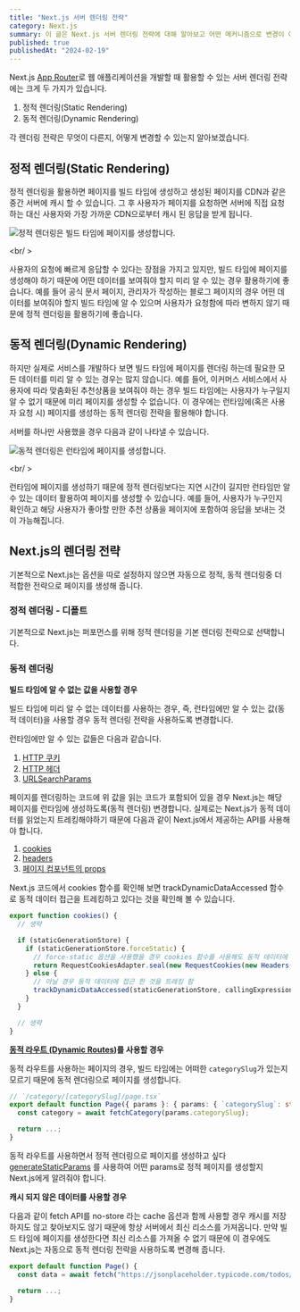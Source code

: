 ```yaml
---
title: "Next.js 서버 렌더링 전략"
category: Next.js
summary: 이 글은 Next.js 서버 렌더링 전략에 대해 알아보고 어떤 메커니즘으로 변경이 이루어지는지 알아봅니다.
published: true
publishedAt: "2024-02-19"
---
```



Next.js [App Router](https://nextjs.org/docs/app)로 웹 애플리케이션을 개발할 때 활용할 수 있는 서버 렌더링 전략에는 크게 두 가지가 있습니다.

1. 정적 렌더링(Static Rendering)
2. 동적 렌더링(Dynamic Rendering)

각 렌더링 전략은 무엇이 다른지, 어떻게 변경할 수 있는지 알아보겠습니다.

## 정적 렌더링(Static Rendering)

정적 렌더링을 활용하면 페이지를 빌드 타임에 생성하고 생성된 페이지를 CDN과 같은 중간 서버에 캐시 할 수 있습니다. 
그 후 사용자가 페이지를 요청하면 서버에 직접 요청하는 대신 사용자와 가장 가까운 CDN으로부터 캐시 된 응답을 받게 됩니다.

![정적 렌더링은 빌드 타임에 페이지를 생성합니다.](/static/images/next-js-server-rendering-strategies/static-rendering.png)

<br/ >

사용자의 요청에 빠르게 응답할 수 있다는 장점을 가지고 있지만, 빌드 타임에 페이지를 생성해야 하기 때문에 어떤 데이터를 보여줘야 할지 미리 알 수 있는 경우 활용하기에 좋습니다. 
예를 들어 공식 문서 페이지, 관리자가 작성하는 블로그 페이지의 경우 어떤 데이터를 보여줘야 할지 빌드 타임에 알 수 있으며 사용자가 요청함에 따라 변하지 않기 때문에 정적 렌더링을 활용하기에 좋습니다.

## 동적 렌더링(Dynamic Rendering)

하지만 실제로 서비스를 개발하다 보면 빌드 타임에 페이지를 렌더링 하는데 필요한 모든 데이터를 미리 알 수 있는 경우는 많지 않습니다. 
예를 들어, 이커머스 서비스에서 사용자에 따라 맞춤화된 추천상품을 보여줘야 하는 경우 빌드 타임에는 사용자가 누구일지 알 수 없기 때문에 미리 페이지를 생성할 수 없습니다. 
이 경우에는 런타임에(혹은 사용자 요청 시) 페이지를 생성하는 동적 렌더링 전략을 활용해야 합니다.

서버를 하나만 사용했을 경우 다음과 같이 나타낼 수 있습니다.

![동적 렌더링은 런타임에 페이지를 생성합니다.](/static/images/next-js-server-rendering-strategies/dynamic-rendering.png)

<br/ >

런타임에 페이지를 생성하기 때문에 정적 렌더링보다는 지연 시간이 길지만 런타임만 알 수 있는 데이터 활용하여 페이지를 생성할 수 있습니다. 
예를 들어, 사용자가 누구인지 확인하고 해당 사용자가 좋아할 만한 추천 상품을 페이지에 포함하여 응답을 보내는 것이 가능해집니다.

## Next.js의 렌더링 전략

기본적으로 Next.js는 옵션을 따로 설정하지 않으면 자동으로 정적, 동적 렌더링중 더 적합한 전략으로 페이지를 생성해 줍니다.

### 정적 렌더링 - 디폴트

기본적으로 Next.js는 퍼포먼스를 위해 정적 렌더링을 기본 렌더링 전략으로 선택합니다.

### 동적 렌더링

**빌드 타임에 알 수 없는 값을 사용할 경우**

빌드 타임에 미리 알 수 없는 데이터를 사용하는 경우, 즉, 런타임에만 알 수 있는 값(동적 데이터)을 사용할 경우 동적 렌더링 전략을 사용하도록 변경합니다.

런타임에만 알 수 있는 값들은 다음과 같습니다.

1. [HTTP 쿠키](https://developer.mozilla.org/ko/docs/Web/HTTP/Cookies)
2. [HTTP 헤더](https://developer.mozilla.org/ko/docs/Web/HTTP/Headers)
3. [URLSearchParams](https://developer.mozilla.org/ko/docs/Web/API/URLSearchParams)

페이지를 렌더링하는 코드에 위 값을 읽는 코드가 포함되어 있을 경우 Next.js는 해당 페이지를 런타임에 생성하도록(동적 렌더링) 변경합니다.
실제로는 Next.js가 동적 데이터를 읽었는지 트레킹해야하기 때문에 다음과 같이 Next.js에서 제공하는 API를 사용해야 합니다.

1. [cookies](https://nextjs.org/docs/app/api-reference/functions/cookies)
2. [headers](https://nextjs.org/docs/app/api-reference/functions/headers)
3. [페이지 컴포넌트의 props](https://nextjs.org/docs/app/api-reference/file-conventions/page)

Next.js 코드에서 cookies 함수를 확인해 보면 trackDynamicDataAccessed 함수로 동적 데이터 접근을 트레킹하고 있다는 것을 확인해 볼 수 있습니다.

```ts
export function cookies() {
  // 생략

  if (staticGenerationStore) {
    if (staticGenerationStore.forceStatic) {
      // force-static 옵션을 사용했을 경우 cookies 함수를 사용해도 동적 데이터에 접근한 것을 트레킹하지 않음
      return RequestCookiesAdapter.seal(new RequestCookies(new Headers({})))
    } else {
      // 아닐 경우 동적 데이터에 접근 한 것을 트레킹 함
      trackDynamicDataAccessed(staticGenerationStore, callingExpression)
    }
  }

  // 생략
}
```

**[동적 라우트 (Dynamic Routes)](https://nextjs.org/docs/app/building-your-application/routing/dynamic-routes)를 사용할 경우**

동적 라우트를 사용하는 페이지의 경우, 빌드 타임에는 어떠한 `categorySlug`가 있는지 모르기 때문에 동적 렌더링으로 페이지를 생성합니다.

```ts
// `/category/[categorySlug]/page.tsx`
export default function Page({ params }: { params: { `categorySlug`: string } }) {
  const category = await fetchCategory(params.categorySlug);

  return ...;
}

```

동적 라우트를 사용하면서 정적 렌더링으로 페이지를 생성하고 싶다 [generateStaticParams](https://nextjs.org/docs/app/api-reference/functions/generate-static-params)
를 사용하여 어떤 params로 정적 페이지를 생성할지 Next.js에게 알려줘야 합니다.

**캐시 되지 않은 데이터를 사용할 경우**

다음과 같이 fetch API를 no-store 라는 cache 옵션과 함께 사용할 경우 캐시를 저장하지도 않고 찾아보지도 않기 때문에 항상 서버에서 최신 리소스를 가져옵니다. 
만약 빌드 타임에 페이지를 생성한다면 최신 리소스를 가져올 수 없기 때문에 이 경우에도 Next.js는 자동으로 동적 렌더링 전략을 사용하도록 변경해 줍니다.

```ts
export default function Page() {
  const data = await fetch("https://jsonplaceholder.typicode.com/todos/1", { cache: "no-store" });

  return ...;
}
```
